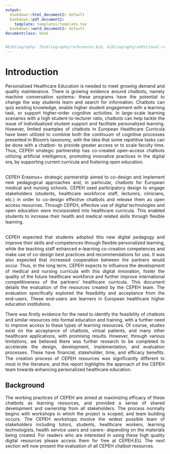```yaml
---
output:
  bookdown::html_document2: default
  bookdown::pdf_document2:
    template: templates/template.tex
  bookdown::word_document2: default
documentclass: book


#bibliography: [bibliography/references.bib, bibliography/additional-references.bib]
---
```


<style>
body {
text-align: justify}
</style>

# Introduction {.unnumbered}

```{=tex}
\adjustmtc
\markboth{Introduction}{}
```
<!-- For PDF output, include these two LaTeX commands after unnumbered chapter headings, otherwise the mini table of contents and the running header will show the previous chapter -->

Personalised Healthcare Education is needed to meet growing demand and quality maintenance. There is growing evidence around chatbots, namely machine conversation systems- these programs have the potential to change the way students learn and search for information.
Chatbots can quiz existing knowledge, enable higher student engagement with a learning task, or support higher-order cognitive activities. In large-scale learning scenarios with a high student-to-lecturer ratio, chatbots can help tackle the issue of individualized student support and facilitate personalized learning. However, limited examples of chatbots in European Healthcare Curricula have been utilized to combine both the continuum of cognitive processes presented in Bloom’s taxonomy, with the idea that some repetitive tasks can be done with a chatbot- to provide greater access or to scale faculty time.
Thus, CEPEH strategic partnership has co-created open-access chatbots utilizing artiﬁcial intelligence, promoting innovative practices in the digital era, by supporting current curricula and fostering open education.  
<br>

CEPEH Erasmus+ strategic partnership aimed to co-design and implement new pedagogical approaches and, in particular, chatbots for European medical and nursing schools. CEPEH used participatory design to engage stakeholders (students, healthcare workforce staﬀ, lecturers, clinicians, etc.) in order to co-design eﬀective chatbots and release them as open access resources. Through CEPEH, effective use of digital technologies and open education were incorporated into healthcare curricula. This enabled students to increase their health and medical related skills through ﬂexible learning.
<br><br>

CEPEH expected that students adopted this new digital pedagogy and improve their skills and competences through ﬂexible personalized learning, while the teaching staﬀ enhanced e-learning co-creation competences and make use of co-design best practices and recommendations for use. It was also expected that increased cooperation between the partners would occur. Thus, in the long term, CEPEH expects to inﬂuence the development of medical and nursing curricula with this digital innovation, foster the quality of the future healthcare workforce and further improve international competitiveness of the partners’ healthcare curricula. This document details the evaluation of the resources created by the CEPEH team.
The evaluation speciﬁcally explored the feasibility and acceptance from the end-users. These end-users are learners in European healthcare higher education institutions.

  
There was ﬁrstly evidence for the need to identify the feasibility of chatbots and similar resources into formal education and training, with a further need to improve access to these types of learning resources. Of course, studies exist on the acceptance of chatbots, virtual patients, and many other healthcare applications, with promising results. However, through various limitations, we believed there was further research to be completed to accelerate the design, development, implementation, and evaluation processes. These have ﬁnancial, stakeholder, time, and eﬃcacy beneﬁts. The creation process of CEPEH resources was signiﬁcantly diﬀerent to most in the literature, and this report highlights the approach of the CEPEH team towards enhancing personalized healthcare education.


## Background {#sec-background .unnumbered}

The working practices of CEPEH are aimed at maximizing efficacy of these chatbots as learning resources, and provided a sense of shared development and ownership from all stakeholders. The process normally begins with workshops in which the project is scoped, and team building occurs. The CEPEH workshops involve the widest possible team of stakeholders including tutors, students, healthcare workers, learning technologists, health service users and carers- depending on the materials being created.  For readers who are interested in using these high quality digital resources please access them for free at CEPEH.EU. The next section will now present the evaluation of all CEPEH chatbot resources.
